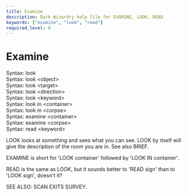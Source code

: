 ```yaml
---
title: Examine
description: Dark Wizardry help file for EXAMINE, LOOK, READ
keywords: ["examine", "look", "read"]
required_level: 0
---
```


# Examine

Syntax: look  
Syntax: look    \<object\>  
Syntax: look    \<target\>  
Syntax: look    \<direction\>  
Syntax: look    \<keyword\>  
Syntax: look in \<container\>  
Syntax: look in \<corpse\>  
Syntax: examine \<container\>  
Syntax: examine \<corpse\>  
Syntax: read    \<keyword\>  

LOOK looks at something and sees what you can see.  LOOK by itself will  
give the description of the room you are in.  See also BRIEF.  

EXAMINE is short for 'LOOK container' followed by 'LOOK IN container'.  

READ is the same as LOOK, but it sounds better to 'READ sign' than to  
'LOOK sign', doesn't it?  

SEE ALSO: SCAN EXITS SURVEY.